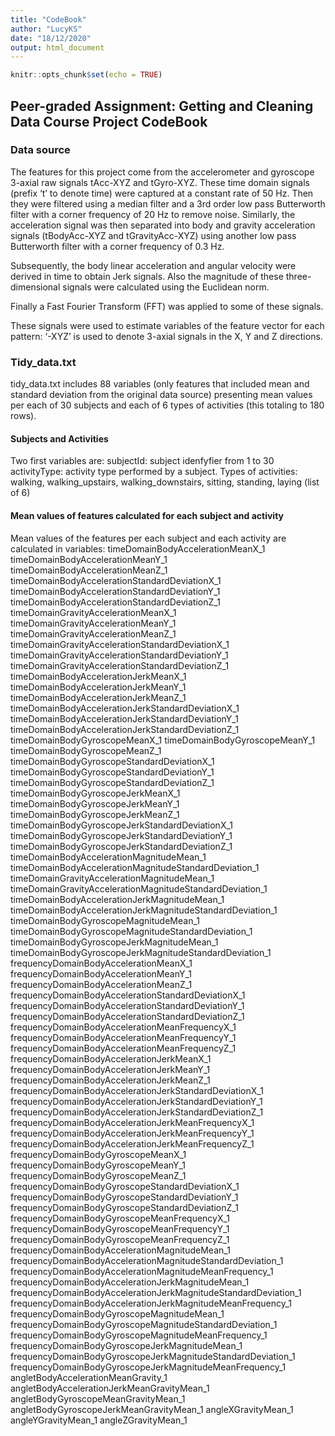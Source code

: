 ---
title: "CodeBook"
author: "LucyKS"
date: "18/12/2020"
output: html_document
---

```{r setup, include=FALSE}
knitr::opts_chunk$set(echo = TRUE)
```

## Peer-graded Assignment: Getting and Cleaning Data Course Project CodeBook

### Data source
The features for this project come from the accelerometer and gyroscope 3-axial raw signals tAcc-XYZ and tGyro-XYZ. These time domain signals (prefix 't' to denote time) were captured at a constant rate of 50 Hz. Then they were filtered using a median filter and a 3rd order low pass Butterworth filter with a corner frequency of 20 Hz to remove noise. Similarly, the acceleration signal was then separated into body and gravity acceleration signals (tBodyAcc-XYZ and tGravityAcc-XYZ) using another low pass Butterworth filter with a corner frequency of 0.3 Hz. 

Subsequently, the body linear acceleration and angular velocity were derived in time to obtain Jerk signals. Also the magnitude of these three-dimensional signals were calculated using the Euclidean norm. 

Finally a Fast Fourier Transform (FFT) was applied to some of these signals. 

These signals were used to estimate variables of the feature vector for each pattern:  '-XYZ' is used to denote 3-axial signals in the X, Y and Z directions.

### Tidy_data.txt

tidy_data.txt includes 88 variables (only features that included mean and standard deviation from the original data source) presenting mean values per each of 30 subjects and each of 6 types of activities (this totaling to 180 rows). 

#### Subjects and Activities
Two first variables are:
subjectId: subject idenfyfier from 1 to 30
activityType: activity type performed by a subject. Types of activities: walking, walking_upstairs, walking_downstairs, sitting, standing, laying (list of 6)

#### Mean values of features calculated for each subject and activity
Mean values of the features per each subject and each activity are calculated in variables:
timeDomainBodyAccelerationMeanX_1
timeDomainBodyAccelerationMeanY_1
timeDomainBodyAccelerationMeanZ_1
timeDomainBodyAccelerationStandardDeviationX_1
timeDomainBodyAccelerationStandardDeviationY_1
timeDomainBodyAccelerationStandardDeviationZ_1
timeDomainGravityAccelerationMeanX_1
timeDomainGravityAccelerationMeanY_1
timeDomainGravityAccelerationMeanZ_1
timeDomainGravityAccelerationStandardDeviationX_1
timeDomainGravityAccelerationStandardDeviationY_1
timeDomainGravityAccelerationStandardDeviationZ_1
timeDomainBodyAccelerationJerkMeanX_1
timeDomainBodyAccelerationJerkMeanY_1
timeDomainBodyAccelerationJerkMeanZ_1
timeDomainBodyAccelerationJerkStandardDeviationX_1
timeDomainBodyAccelerationJerkStandardDeviationY_1
timeDomainBodyAccelerationJerkStandardDeviationZ_1
timeDomainBodyGyroscopeMeanX_1
timeDomainBodyGyroscopeMeanY_1
timeDomainBodyGyroscopeMeanZ_1
timeDomainBodyGyroscopeStandardDeviationX_1
timeDomainBodyGyroscopeStandardDeviationY_1
timeDomainBodyGyroscopeStandardDeviationZ_1
timeDomainBodyGyroscopeJerkMeanX_1
timeDomainBodyGyroscopeJerkMeanY_1
timeDomainBodyGyroscopeJerkMeanZ_1
timeDomainBodyGyroscopeJerkStandardDeviationX_1
timeDomainBodyGyroscopeJerkStandardDeviationY_1
timeDomainBodyGyroscopeJerkStandardDeviationZ_1
timeDomainBodyAccelerationMagnitudeMean_1
timeDomainBodyAccelerationMagnitudeStandardDeviation_1
timeDomainGravityAccelerationMagnitudeMean_1
timeDomainGravityAccelerationMagnitudeStandardDeviation_1
timeDomainBodyAccelerationJerkMagnitudeMean_1
timeDomainBodyAccelerationJerkMagnitudeStandardDeviation_1
timeDomainBodyGyroscopeMagnitudeMean_1
timeDomainBodyGyroscopeMagnitudeStandardDeviation_1
timeDomainBodyGyroscopeJerkMagnitudeMean_1
timeDomainBodyGyroscopeJerkMagnitudeStandardDeviation_1
frequencyDomainBodyAccelerationMeanX_1
frequencyDomainBodyAccelerationMeanY_1
frequencyDomainBodyAccelerationMeanZ_1
frequencyDomainBodyAccelerationStandardDeviationX_1
frequencyDomainBodyAccelerationStandardDeviationY_1
frequencyDomainBodyAccelerationStandardDeviationZ_1
frequencyDomainBodyAccelerationMeanFrequencyX_1
frequencyDomainBodyAccelerationMeanFrequencyY_1
frequencyDomainBodyAccelerationMeanFrequencyZ_1
frequencyDomainBodyAccelerationJerkMeanX_1
frequencyDomainBodyAccelerationJerkMeanY_1
frequencyDomainBodyAccelerationJerkMeanZ_1
frequencyDomainBodyAccelerationJerkStandardDeviationX_1
frequencyDomainBodyAccelerationJerkStandardDeviationY_1
frequencyDomainBodyAccelerationJerkStandardDeviationZ_1
frequencyDomainBodyAccelerationJerkMeanFrequencyX_1
frequencyDomainBodyAccelerationJerkMeanFrequencyY_1
frequencyDomainBodyAccelerationJerkMeanFrequencyZ_1
frequencyDomainBodyGyroscopeMeanX_1
frequencyDomainBodyGyroscopeMeanY_1
frequencyDomainBodyGyroscopeMeanZ_1
frequencyDomainBodyGyroscopeStandardDeviationX_1
frequencyDomainBodyGyroscopeStandardDeviationY_1
frequencyDomainBodyGyroscopeStandardDeviationZ_1
frequencyDomainBodyGyroscopeMeanFrequencyX_1
frequencyDomainBodyGyroscopeMeanFrequencyY_1
frequencyDomainBodyGyroscopeMeanFrequencyZ_1
frequencyDomainBodyAccelerationMagnitudeMean_1
frequencyDomainBodyAccelerationMagnitudeStandardDeviation_1
frequencyDomainBodyAccelerationMagnitudeMeanFrequency_1
frequencyDomainBodyAccelerationJerkMagnitudeMean_1
frequencyDomainBodyAccelerationJerkMagnitudeStandardDeviation_1
frequencyDomainBodyAccelerationJerkMagnitudeMeanFrequency_1
frequencyDomainBodyGyroscopeMagnitudeMean_1
frequencyDomainBodyGyroscopeMagnitudeStandardDeviation_1
frequencyDomainBodyGyroscopeMagnitudeMeanFrequency_1
frequencyDomainBodyGyroscopeJerkMagnitudeMean_1
frequencyDomainBodyGyroscopeJerkMagnitudeStandardDeviation_1
frequencyDomainBodyGyroscopeJerkMagnitudeMeanFrequency_1
angletBodyAccelerationMeanGravity_1
angletBodyAccelerationJerkMeanGravityMean_1
angletBodyGyroscopeMeanGravityMean_1
angletBodyGyroscopeJerkMeanGravityMean_1
angleXGravityMean_1
angleYGravityMean_1
angleZGravityMean_1

